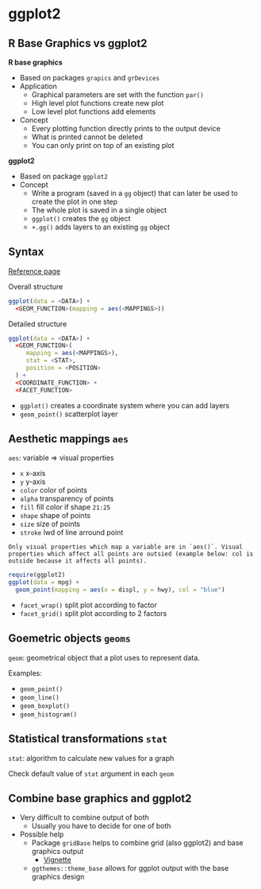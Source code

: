 # ggplot2

## R Base Graphics vs ggplot2

**R base graphics**

* Based on packages `grapics` and `grDevices`
* Application
  - Graphical parameters are set with the function `par()`
  - High level plot functions create new plot
  - Low level plot functions add elements
* Concept
  - Every plotting function directly prints to the output device
  - What is printed cannot be deleted
  - You can only print on top of an existing plot

**ggplot2**

* Based on package `ggplot2`
* Concept
  - Write a program (saved in a `gg` object) that can later be used to create the plot in one step
  - The whole plot is saved in a single object
  - `ggplot()` creates the `gg` object
  - `+.gg()` adds layers to an existing `gg` object






## Syntax

[Reference page](https://ggplot2.tidyverse.org/reference/)

Overall structure

```r
ggplot(data = <DATA>) +
  <GEOM_FUNCTION>(mapping = aes(<MAPPINGS>))
```

Detailed structure

```r
ggplot(data = <DATA>) + 
  <GEOM_FUNCTION>(
     mapping = aes(<MAPPINGS>),
     stat = <STAT>, 
     position = <POSITION>
  ) +
  <COORDINATE_FUNCTION> +
  <FACET_FUNCTION>
```




* `ggplot()` creates a coordinate system where you can add layers
* `geom_point()` scatterplot layer

## Aesthetic mappings `aes`

`aes`: variable => visual properties

* `x` x-axis
* `y` y-axis
* `color` color of points
* `alpha` transparency of points
* `fill` fill color if shape `21:25`
* `shape` shape of points
* `size` size of points
* `stroke` lwd of line arround point

```block2
Only visual properties which map a variable are in `aes()`. Visual properties which affect all points are outsied (example below: col is outside because it affects all points).
```

```r
require(ggplot2)
ggplot(data = mpg) +
  geom_point(mapping = aes(x = displ, y = hwy), col = "blue")
```


* `facet_wrap()`  split plot according to factor
* `facet_grid()`  split plot according to 2 factors


## Goemetric objects `geoms`

`geom`: geometrical object that a plot uses to represent data.

Examples:

* `geom_point()`
* `geom_line()`
* `geom_boxplot()`
* `geom_histogram()`


## Statistical transformations `stat`

`stat`: algorithm to calculate new values for a graph

Check default value of `stat` argument in each `geom`


## Combine base graphics and ggplot2

* Very difficult to combine output of both
  - Usually you have to decide for one of both
* Possible help
  - Package `gridBase` helps to combine grid (also ggplot2) and base graphics output
    + [Vignette](https://cran.r-project.org/web/packages/gridBase/vignettes/gridBase.pdf)
  - `ggthemes::theme_base` allows for ggplot output with the base graphics design
